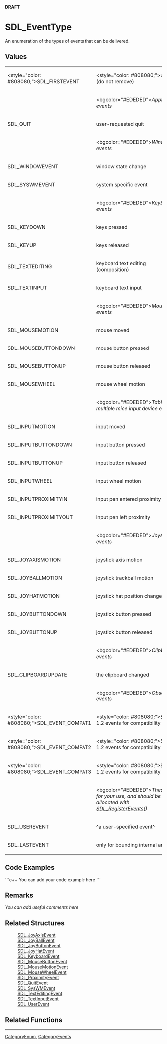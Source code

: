 <!-- pragma section-numbers off -->
<!-- pragma disable-camelcase -->
'''DRAFT'''

= SDL_EventType =
An enumeration of the types of events that can be delivered.


== Values ==
{|
|<style="color: #808080;">SDL_FIRSTEVENT
|<style="color: #808080;">unused (do not remove)
|-
|
|<bgcolor="#EDEDED">''Application events''
|-
|SDL_QUIT
|user-requested quit
|-
|
|<bgcolor="#EDEDED">''Window events''
|-
|SDL_WINDOWEVENT
|window state change
|-
|SDL_SYSWMEVENT
|system specific event
|-
|
|<bgcolor="#EDEDED">''Keyboard events''
|-
|SDL_KEYDOWN
|keys pressed
|-
|SDL_KEYUP
|keys released
|-
|SDL_TEXTEDITING
|keyboard text editing (composition)
|-
|SDL_TEXTINPUT
|keyboard text input
|-
|
|<bgcolor="#EDEDED">''Mouse events''
|-
|SDL_MOUSEMOTION
|mouse moved
|-
|SDL_MOUSEBUTTONDOWN
|mouse button pressed
|-
|SDL_MOUSEBUTTONUP
|mouse button released
|-
|SDL_MOUSEWHEEL
|mouse wheel motion
|-
|
|<bgcolor="#EDEDED">''Tablet or multiple mice input device events''
|-
|SDL_INPUTMOTION
|input moved
|-
|SDL_INPUTBUTTONDOWN
|input button pressed
|-
|SDL_INPUTBUTTONUP
|input button released
|-
|SDL_INPUTWHEEL
|input wheel motion
|-
|SDL_INPUTPROXIMITYIN
|input pen entered proximity
|-
|SDL_INPUTPROXIMITYOUT
|input pen left proximity
|-
|
|<bgcolor="#EDEDED">''Joystick events''
|-
|SDL_JOYAXISMOTION
|joystick axis motion
|-
|SDL_JOYBALLMOTION
|joystick trackball motion
|-
|SDL_JOYHATMOTION
|joystick hat position change
|-
|SDL_JOYBUTTONDOWN
|joystick button pressed
|-
|SDL_JOYBUTTONUP
|joystick button released
|-
|
|<bgcolor="#EDEDED">''Clipboard events''
|-
|SDL_CLIPBOARDUPDATE
|the clipboard changed
|-
|
|<bgcolor="#EDEDED">''Obsolete events''
|-
|<style="color: #808080;">SDL_EVENT_COMPAT1
|<style="color: #808080;">SDL 1.2 events for compatibility
|-
|<style="color: #808080;">SDL_EVENT_COMPAT2
|<style="color: #808080;">SDL 1.2 events for compatibility
|-
|<style="color: #808080;">SDL_EVENT_COMPAT3
|<style="color: #808080;">SDL 1.2 events for compatibility
|-
|
|<bgcolor="#EDEDED">''These are for your use, and should be allocated with [[SDL_RegisterEvents]]()''
|-
|SDL_USEREVENT
|^a user-specified event^
|-
|SDL_LASTEVENT
|only for bounding internal arrays
|}

== Code Examples ==
```c++
You can add your code example here
```

== Remarks ==
''You can add useful comments here''

== Related Structures ==
: [[SDL_JoyAxisEvent]]
: [[SDL_JoyBallEvent]]
: [[SDL_JoyButtonEvent]]
: [[SDL_JoyHatEvent]]
: [[SDL_KeyboardEvent]]
: [[SDL_MouseButtonEvent]]
: [[SDL_MouseMotionEvent]]
: [[SDL_MouseWheelEvent]]
: [[SDL_ProximityEvent]]
: [[SDL_QuitEvent]]
: [[SDL_SysWMEvent]]
: [[SDL_TextEditingEvent]]
: [[SDL_TextInputEvent]]
: [[SDL_UserEvent]]

== Related Functions ==

----
[[CategoryEnum]], [[CategoryEvents]]
